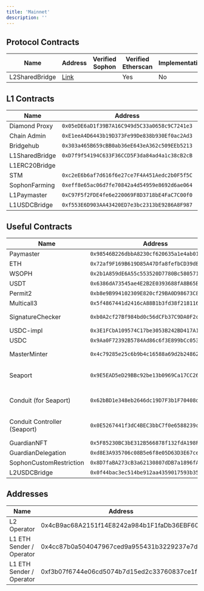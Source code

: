 ```yaml
---
title: 'Mainnet'
description: ''
---
```


## Protocol Contracts

| Name           | Address                                                                                         | Verified Sophon | Verified Etherscan | Implementation                                                                                                         | Comments |
|----------------|-------------------------------------------------------------------------------------------------|-----------------|--------------------|------------------------------------------------------------------------------------------------------------------------|----------|
| L2SharedBridge | [Link](https://explorer.sophon.xyz/address/0x954ba8223a6BFEC1Cc3867139243A02BA0Bc66e4#contract) |                 | Yes                | No                | [Link](https://explorer.sophon.xyz/address/0x0ba08b2e2fc141c4def0d80638486490dc503205#contract)    |          |

## L1 Contracts

| **Name**           | **Address**                                   | **Comments**               |
|--------------------|-----------------------------------------------|----------------------------|
| Diamond Proxy      | `0x05eDE6aD1f39B7A16C949d5C33a0658c9C7241e3`  |                            |
| Chain Admin        | `0xE1eeA4D6443b19D373Fe99De838b930Ef0ac2Ad3`  |                            |
| Bridgehub          | `0x303a465B659cBB0ab36eE643eA362c509EEb5213`  |                            |
| L1SharedBridge     | `0xD7f9f54194C633F36CCD5F3da84ad4a1c38cB2cB`  |                            |
| L1ERC20Bridge      |                                               |                            |
| STM                | `0xc2eE6b6af7d616f6e27ce7F4A451Aedc2b0F5f5C`  | No                         |
| SophonFarming      | `0xeff8e65ac06d7fe70842a4d54959e8692d6ae064`  |                            |
| L1Paymaster        | `0xC97F5f2FDE4fe6e220069F8D3718bE4FaC7C00f0`  |                            |
| L1USDCBridge       | `0xf553E6D903AA43420ED7e3bc2313bE9286A8F987`  |                            |



## Useful Contracts

| **Name**                     | **Address**                                  | **Comments**                   |
|------------------------------|----------------------------------------------|--------------------------------|
| Paymaster                    | `0x98546B226dbbA8230cf620635a1e4ab01F6A99B2` |                                |
| ETH                          | `0x72af9F169B619D85A47Dfa8fefbCD39dE55c567D` |                                |
| WSOPH                        | `0x2b1A859dE6A55c553520D7780Bc5805712B128F9` |                                |
| USDT                         | `0x6386dA73545ae4E2B2E0393688fA8B65Bb9a7169` |                                |
| Permit2                      | `0xb8e9B994102309E820cf29BA0D98673C8995Ebad` |                                |
| Multicall3                   | `0x5f4867441d2416cA88B1b3fd38f21811680CD2C8` |                                |
| SignatureChecker             | `0xb0A2cf27Bf984bd0c56dCFb37C9DA0F2c5028844` | Lib used by USDC               |
| USDC-impl                    | `0x3E1FCbA109574C17be3053B242BD417A10f29655` |                                |
| USDC                         | `0x9Aa0F72392B5784Ad86c6f3E899bCc053D00Db4F` |                                |
| MasterMinter                 | `0x4c79285e25c6b9b4c16588a69d2b248624964691` | Used by USDC                   |
| Seaport                      | `0x9E5EAD5eD29BBc92be13b0969Ca17CC26fB390E6` | Used by Beam for Sphere        |
| Conduit (for Seaport)        | `0x62bBD1e348eb2646dc19D7F3b1F70408da13B898` | Used by Beam for Sphere        |
| Conduit Controller (Seaport) | `0x0E5267441f3dC4BEC3bbC7f0e6588239c76C1B75` | Used by Beam for Sphere        |
| GuardianNFT                  | `0x5F85230BC3bE312B566878f132fdA198F223C917` |                                |
| GuardianDelegation           | `0xd8E3A935706c08B5e6f8e05D63D3E67ce2ae330C` |                                |
| SophonCustomRestriction      | `0x8D7faBA273cB3a62130807dDB7a1896fAcC59D4B` |                                |
| L2USDCBridge                 | `0x0f44bac3ec514be912aa4359017593b35e868d74` |                                |



## Addresses

| Name                      | Address                                   | Comments                   |
|---------------------------|-------------------------------------------|----------------------------|
| L2 Operator               | 0x4cB9ac68A2151f14E8242a984b1F1faDb36EBF60 | Collects fees              |
| L1 ETH Sender / Operator  | 0x4cc87b0a504047967ced9a955431b3229237e7de | Commits batches            |
| L1 ETH Sender / Operator  | 0xf3b07f6744e06cd5074b7d15ed2c33760837ce1f | Prove and Execute batches  |

